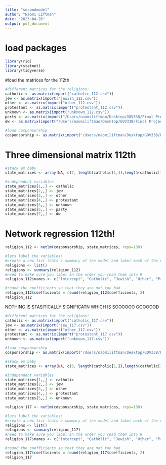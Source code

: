 ```yaml
---
title: "secondmodel"
author: "Naomi Liftman"
date: "2023-04-26"
output: pdf_document
---
```

# load packages
```r
library(rio)
library(statnet)
library(tidyverse)
```

#load the matrices for the 112th
```r
#different matrices for the religions!
catholic <- as.matrix(import("catholic_112.csv"))
jew <- as.matrix(import("jewish_112.csv"))
other <- as.matrix(import("other_112.csv"))
protestant <- as.matrix(import("protestant_112.csv"))
unknown <- as.matrix(import("unknown_112.csv"))
party <- as.matrix(import("/Users/naomiliftman/Desktop/GOV338/Final Project/Final Datasets/first models/matrix_party_112.csv"))
dw <- as.matrix(import("/Users/naomiliftman/Desktop/GOV338/Final Project/Final Datasets/first models/matrix_DW_112.csv"))

#load cosponsorship
cosponsorship <- as.matrix(import("/Users/naomiliftman/Desktop/GOV338/Final Project/Final Datasets/first models/adjacency_cospons_112.csv")) 
```

# Three dimensional matrix 112th
```r
#stack em baby
state_matrices <- array(NA, c(7, length(catholic[1,]),length(catholic[1,]))) 

#independent variables
state_matrices[1,,] <- catholic
state_matrices[2,,] <- jew
state_matrices[3,,] <- other
state_matrices[4,,] <- protestant
state_matrices[5,,] <- unknown
state_matrices[6,,] <- party
state_matrices[7,,] <- dw
```

# Network regression 112th! 
```r
religion_112 <- netlm(cosponsorship, state_matrices, reps=100)

#lets label the variables! 
#create a new list thats a summary of the model and label each of the variables
religions <- list()
religions <- summary(religion_112)
#need to make sure you label in the order you read them into R
religion_112$names <- c("Intercept", "Catholic", "Jewish", "Other", "Protestant", "Unknown", "Party", "Ideology")

#round the coefficients so that they are not too bad 
religion_112$coefficients = round(religion_112$coefficients, 2)
religion_112
```
NOTHING IS STASITICALLY SIGNIFICATN WHICH IS SOOOOOO GOOOOOD

```r
#different matrices for the religions!
catholic <- as.matrix(import("catholic_117.csv"))
jew <- as.matrix(import("jew_117.csv"))
other <- as.matrix(import("other_117.csv"))
protestant <- as.matrix(import("protestant_117.csv"))
unknown <- as.matrix(import("unknown_117.csv"))

#load cosponsorship
cosponsorship <- as.matrix(import("/Users/naomiliftman/Desktop/GOV338/Final Project/Final Datasets/first models/adjacency_cospons_117.csv"))

#stack em baby
state_matrices <- array(NA, c(5, length(catholic[1,]),length(catholic[1,]))) 

#independent variables
state_matrices[1,,] <- catholic
state_matrices[2,,] <- jew
state_matrices[3,,] <- other
state_matrices[4,,] <- protestant
state_matrices[5,,] <- unknown

religion_117 <- netlm(cosponsorship, state_matrices, reps=100)

#lets label the variables! 
#create a new list thats a summary of the model and label each of the variables
religions <- list()
religions <- summary(religion_117)
#need to make sure you label in the order you read them into R
religion_117$names <- c("Intercept", "Catholic", "Jewish", "Other", "Protestant", "Unknown")

#round the coefficients so that they are not too bad 
religion_117$coefficients = round(religion_117$coefficients, 2)
religion_117
```




